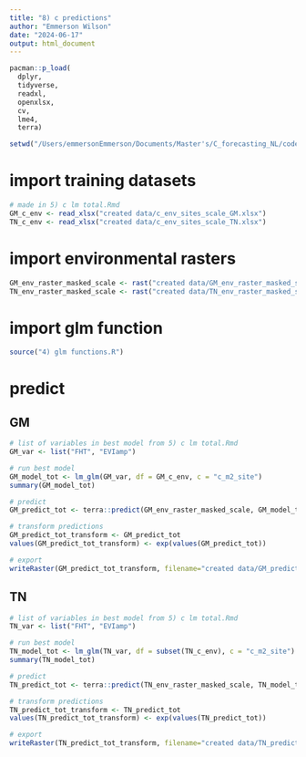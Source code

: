 ```yaml
---
title: "8) c predictions"
author: "Emmerson Wilson"
date: "2024-06-17"
output: html_document
---
```


```r
pacman::p_load(
  dplyr,
  tidyverse,
  readxl,
  openxlsx,
  cv,
  lme4,
  terra)
```

```r
setwd("/Users/emmersonEmmerson/Documents/Master's/C_forecasting_NL/code_for_stats/c_gap_predictions")
```

# import training datasets
```r
# made in 5) c lm total.Rmd
GM_c_env <- read_xlsx("created data/c_env_sites_scale_GM.xlsx")
TN_c_env <- read_xlsx("created data/c_env_sites_scale_TN.xlsx")
```

# import environmental rasters
```r
GM_env_raster_masked_scale <- rast("created data/GM_env_raster_masked_scaled.tif")
TN_env_raster_masked_scale <- rast("created data/TN_env_raster_masked_scaled.tif")
```

# import glm function
```r
source("4) glm functions.R")
```

# predict

## GM
```r
# list of variables in best model from 5) c lm total.Rmd
GM_var <- list("FHT", "EVIamp")

# run best model
GM_model_tot <- lm_glm(GM_var, df = GM_c_env, c = "c_m2_site")
summary(GM_model_tot)

# predict
GM_predict_tot <- terra::predict(GM_env_raster_masked_scale, GM_model_tot)

# transform predictions
GM_predict_tot_transform <- GM_predict_tot
values(GM_predict_tot_transform) <- exp(values(GM_predict_tot))

# export
writeRaster(GM_predict_tot_transform, filename="created data/GM_predict_tot.tif", overwrite=TRUE)
```

## TN
```r
# list of variables in best model from 5) c lm total.Rmd
TN_var <- list("FHT", "EVIamp")

# run best model
TN_model_tot <- lm_glm(TN_var, df = subset(TN_c_env), c = "c_m2_site")
summary(TN_model_tot)

# predict
TN_predict_tot <- terra::predict(TN_env_raster_masked_scale, TN_model_tot)

# transform predictions
TN_predict_tot_transform <- TN_predict_tot
values(TN_predict_tot_transform) <- exp(values(TN_predict_tot))

# export
writeRaster(TN_predict_tot_transform, filename="created data/TN_predict_tot.tif", overwrite=TRUE)
```